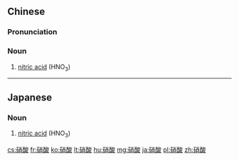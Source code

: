 ==Chinese==
{{zh-forms}}
{{wikipedia|lang=zh}}

===Pronunciation===
{{zh-pron
|m=xiāosuān
|c=lau4 syun1
|mn=siau-sng
|cat=n
}}

===Noun===
{{zh-noun}}

# {{lb|zh|chemistry}} [[nitric acid]] (HNO<sub>3</sub>)

{{zh-cat|Chemistry}}

----

==Japanese==
{{ja-kanjitab|しょう|さん|yomi=o}}

{{wikipedia|lang=ja}}

===Noun===
{{ja-noun|しょうさん}}

# {{lb|ja|chemistry|sort=しょうさん}} [[nitric acid]] (HNO<sub>3</sub>)

[[cs:硝酸]]
[[fr:硝酸]]
[[ko:硝酸]]
[[lt:硝酸]]
[[hu:硝酸]]
[[mg:硝酸]]
[[ja:硝酸]]
[[pl:硝酸]]
[[zh:硝酸]]